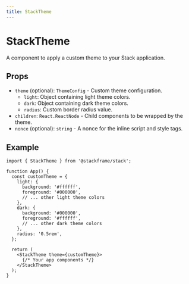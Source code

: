 ```yaml
---
title: StackTheme
---
```


# StackTheme

A component to apply a custom theme to your Stack application.

## Props

- `theme` (optional): `ThemeConfig` - Custom theme configuration.
  - `light`: Object containing light theme colors.
  - `dark`: Object containing dark theme colors.
  - `radius`: Custom border radius value.
- `children`: `React.ReactNode` - Child components to be wrapped by the theme.
- `nonce` (optional): `string` - A nonce for the inline script and style tags.

## Example

```tsx
import { StackTheme } from '@stackframe/stack';

function App() {
  const customTheme = {
    light: {
      background: '#ffffff',
      foreground: '#000000',
      // ... other light theme colors
    },
    dark: {
      background: '#000000',
      foreground: '#ffffff',
      // ... other dark theme colors
    },
    radius: '0.5rem',
  };

  return (
    <StackTheme theme={customTheme}>
      {/* Your app components */}
    </StackTheme>
  );
}
```